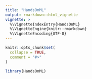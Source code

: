 ```yaml
---
title: "HandsOnML"
output: rmarkdown::html_vignette
vignette: >
  %\VignetteIndexEntry{HandsOnML}
  %\VignetteEngine{knitr::rmarkdown}
  %\VignetteEncoding{UTF-8}
---
```


```r
knitr::opts_chunk$set(
  collapse = TRUE,
  comment = "#>"
)
```

```r
library(HandsOnML)
```
